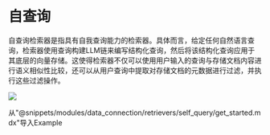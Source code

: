 # 自查询

自查询检索器是指具有自我查询能力的检索器。具体而言，给定任何自然语言查询，检索器使用查询构建LLM链来编写结构化查询，然后将该结构化查询应用于其底层的向量存储。这使得检索器不仅可以使用用户输入的查询与存储文档内容进行语义相似性比较，还可以从用户查询中提取对存储文档的元数据进行过滤，并执行这些过滤操作。

![](https://drive.google.com/uc?id=1OQUN-0MJcDUxmPXofgS7MqReEs720pqS)

从"@snippets/modules/data_connection/retrievers/self_query/get_started.mdx"导入Example

<Example/>
